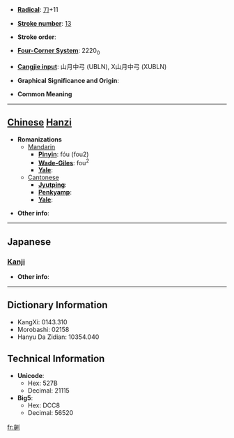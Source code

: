 * '''[[Wiktionary:Chinese radical index| Radical]]''': [[Wiktionary:Chinese radical index 刀|刀]]+11

* '''[[Wiktionary:Chinese total strokes index|Stroke number]]''': [[Wiktionary:Chinese total strokes index 13|13]]

* '''Stroke order''': 

* '''[[Wiktionary:Chinese four corner index|Four-Corner System]]''': 2220<sub>0</sub>

* '''[[Wiktionary:Chinese Cangjie index|Cangjie input]]''': 山月中弓 (UBLN), X山月中弓 (XUBLN)

* '''Graphical Significance and Origin''': 

* '''Common Meaning'''

----

== [[Chinese]] [[Hanzi]] ==

* '''Romanizations'''
** [[Mandarin]]
*** '''[[Pinyin]]''': fóu (fou2)
*** '''[[Wade-Giles]]''': fou<sup>2</sup>
*** '''[[Yale]]''': 
**[[Cantonese]]
***'''[[Jyutping]]''':
***'''[[Penkyamp]]''': 
***'''[[Yale]]''': 

* '''Other info''': 

----

==Japanese==
===[[Kanji]]===
{{kanji|on readings=[[ふう]] (hū), [[ぶ]] (bu)|kun readings=}}

* '''Other info''':  

----

== Dictionary Information ==

* KangXi: 0143.310
* Morobashi: 02158
* Hanyu Da Zidian: 10354.040

== Technical Information ==

* '''Unicode''':
** Hex: 527B
** Decimal: 21115
* '''Big5''':
** Hex: DCC8
** Decimal: 56520

[[fr:剻]]